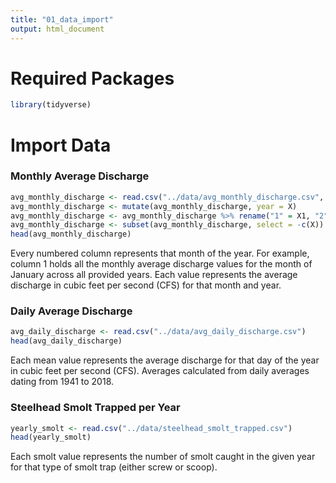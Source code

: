 ```yaml
---
title: "01_data_import"
output: html_document
---
```

# Required Packages

```r
library(tidyverse)
```


# Import Data


### Monthly Average Discharge

```r
avg_monthly_discharge <- read.csv("../data/avg_monthly_discharge.csv", colClasses = c(X = "character", "numeric"))
avg_monthly_discharge <- mutate(avg_monthly_discharge, year = X)
avg_monthly_discharge <- avg_monthly_discharge %>% rename("1" = X1, "2" = X2, "3" = X3, "4" = X4, "5" = X5, "6" = X6, "7" = X7, "8" = X8, "9" = X9, "10" = X10, "11" = X11, "12" = X12)
avg_monthly_discharge <- subset(avg_monthly_discharge, select = -c(X))
head(avg_monthly_discharge)
``` 

Every numbered column represents that month of the year. For example, column 1 holds all the monthly average discharge values for the month of January across all provided years. Each value represents the average discharge in cubic feet per second (CFS) for that month and year. 

### Daily Average Discharge

```r
avg_daily_discharge <- read.csv("../data/avg_daily_discharge.csv")
head(avg_daily_discharge)
```

Each mean value represents the average discharge for that day of the year in cubic feet per second (CFS). Averages calculated from daily averages dating from 1941 to 2018.

### Steelhead Smolt Trapped per Year

```r
yearly_smolt <- read.csv("../data/steelhead_smolt_trapped.csv")
head(yearly_smolt)
```

Each smolt value represents the number of smolt caught in the given year for that type of smolt trap (either screw or scoop).
